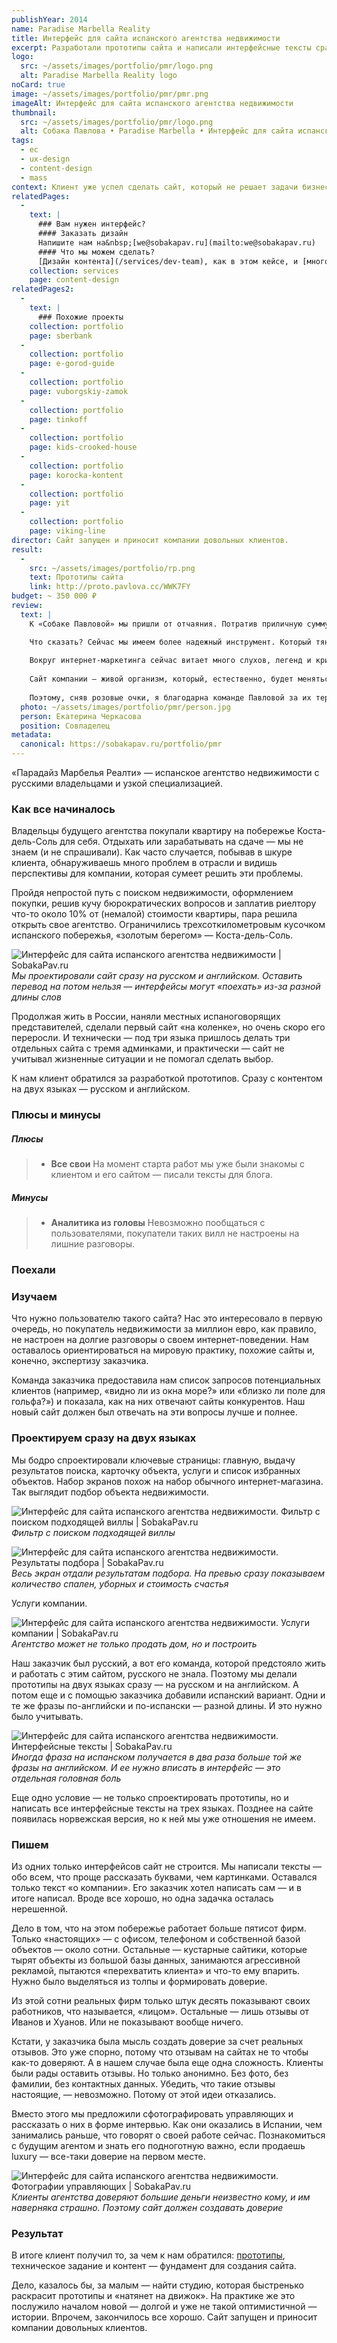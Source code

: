 ```yaml
---
publishYear: 2014
name: Paradise Marbella Reality
title: Интерфейс для сайта испанского агентства недвижимости
excerpt: Разработали прототипы сайта и написали интерфейсные тексты сразу на двух языках.
logo:
  src: ~/assets/images/portfolio/pmr/logo.png
  alt: Paradise Marbella Reality logo
noCard: true
image: ~/assets/images/portfolio/pmr/pmr.png
imageAlt: Интерфейс для сайта испанского агентства недвижимости
thumbnail:
  src: ~/assets/images/portfolio/pmr/logo.png
  alt: Собака Павлова • Paradise Marbella • Интерфейс для сайта испанского агентства недвижимости
tags:
  - ec
  - ux-design
  - content-design
  - mass
context: Клиент уже успел сделать сайт, который не решает задачи бизнеса. Теперь нужно было разрабатывать новый. Это сложная задача — не просто сделать удобно, но и показать, почему из полутора тысяч агентств недвижимости нужно выбрать именно это.
relatedPages:
  -
    text: |
      ### Вам нужен интерфейс?
      #### Заказать дизайн
      Напишите нам на&nbsp;[we@sobakapav.ru](mailto:we@sobakapav.ru) 
      #### Что мы можем сделать?
      [Дизайн контента](/services/dev-team), как в этом кейсе, и [многое другое](/services). 
    collection: services
    page: content-design
relatedPages2:
  -
    text: |
      ### Похожие проекты
    collection: portfolio
    page: sberbank
  - 
    collection: portfolio
    page: e-gorod-guide
  - 
    collection: portfolio
    page: vuborgskiy-zamok
  - 
    collection: portfolio
    page: tinkoff
  - 
    collection: portfolio
    page: kids-crooked-house
  - 
    collection: portfolio
    page: korocka-kontent
  - 
    collection: portfolio
    page: yit
  - 
    collection: portfolio
    page: viking-line
director: Сайт запущен и приносит компании довольных клиентов.
result:
  -
    src: ~/assets/images/portfolio/rp.png
    text: Прототипы сайта
    link: http://proto.pavlova.cc/WWK7FY
budget: ~ 350 000 ₽
review: 
  text: |
    К «Собаке Павловой» мы пришли от отчаяния. Потратив приличную сумму на разработку первого варианта сайта, быстро поняли, что он не тянет.

    Что сказать? Сейчас мы имеем более надежный инструмент. Который тянет чуть лучше, но пока напоминает паровоз начала ХХ века, а на его месте уже хочется видеть современный скоростной поезд. Я же всегда помню о народной мудрости, что никогда не стоит бежать вперёд паровоза :)
    
    Вокруг интернет-маркетинга сейчас витает много слухов, легенд и кривотолков. Если продажи не идут, разработчиков сайта винят в отсутствии SEO, в недостаточном шаманстве — во всем. По происшествии времени я стала спокойнее к этому относиться, как и к наплыву предложений оптимизировать сайт и советам сторонних экспертов, ибо советчиков всегда больше, чем пахарей.
    
    Сайт компании — живой организм, который, естественно, будет меняться по мере изменения реалий. А сейчас агентств недвижимости на побережье в полтора раза больше, чем тогда, когда мы начинали ( по последним данным, 1750). Найти клиента и сделать его счастливым — благородная цель, за которой скрываются и простейшие нужды команды. У всех сотрудников семьи, которые нужно кормить, а проект должен быть рентабелен. Расти и просто спокойно работать в такой обстановке очень сложно, конкуренция и борьба за клиента в этой области бизнеса нешуточная. Без здорового азарта и амбиций здесь не победить (и да, бюджет на маркетинг — это полдела).
    
    Поэтому, сняв розовые очки, я благодарна команде Павловой за их терпение и то, что они не спасовали перед трудностями. Когда есть вызов, его либо принимаешь, либо нет. Они его приняли. Без розовых очков и белых тапочек.
  photo: ~/assets/images/portfolio/pmr/person.jpg
  person: Екатерина Черкасова
  position: Совладелец
metadata:
  canonical: https://sobakapav.ru/portfolio/pmr
---
```


«Парадайз Марбелья Реалти» — испанское агентство недвижимости с русскими владельцами и узкой специализацией.

### Как все начиналось

Владельцы будущего агентства покупали квартиру на побережье Коста-дель-Соль для себя. Отдыхать или зарабатывать на сдаче — мы не знаем (и не спрашивали). Как часто случается, побывав в шкуре клиента, обнаруживаешь много проблем в отрасли и видишь перспективы для компании, которая сумеет решить эти проблемы.

Пройдя непростой путь с поиском недвижимости, оформлением покупки, решив кучу бюрократических вопросов и заплатив риелтору что-то около 10% от (немалой) стоимости квартиры, пара решила открыть свое агентство. Ограничились трехсоткилометровым кусочком испанского побережья, «золотым берегом» — Коста-дель-Соль.

![Интерфейс для сайта испанского агентства недвижимости | SobakaPav.ru](~/assets/images/portfolio/pmr/1.png)
_Мы проектировали сайт сразу на русском и английском. Оставить перевод на потом нельзя — интерфейсы могут «поехать» из-за разной длины слов_

Продолжая жить в России, наняли местных испаноговорящих представителей, сделали первый сайт «на коленке», но очень скоро его переросли. И технически — под три языка пришлось делать три отдельных сайта с тремя админками, и практически — сайт не учитывал жизненные ситуации и не помогал сделать выбор.

К нам клиент обратился за разработкой прототипов. Сразу с контентом на двух языках — русском и английском.

### Плюсы и минусы

##### Плюсы
>+ **Все свои**
>На момент старта работ мы уже были знакомы с клиентом и его сайтом — писали тексты для блога.

##### Минусы
>- **Аналитика из головы**
>Невозможно пообщаться с пользователями, покупатели таких вилл не настроены на лишние разговоры.

### Поехали

### Изучаем

Что нужно пользователю такого сайта? Нас это интересовало в первую очередь, но покупатель недвижимости за миллион евро, как правило, не настроен на долгие разговоры о своем интернет-поведении. Нам оставалось ориентироваться на мировую практику, похожие сайты и, конечно, экспертизу заказчика.

Команда заказчика предоставила нам список запросов потенциальных клиентов (например, «видно ли из окна море?» или «близко ли поле для гольфа?») и показала, как на них отвечают сайты конкурентов. Наш новый сайт должен был отвечать на эти вопросы лучше и полнее.

### Проектируем сразу на двух языках

Мы бодро спроектировали ключевые страницы: главную, выдачу результатов поиска, карточку объекта, услуги и список избранных объектов. Набор экранов похож на набор обычного интернет-магазина.
Так выглядит подбор объекта недвижимости.

![Интерфейс для сайта испанского агентства недвижимости. Фильтр с поиском подходящей виллы | SobakaPav.ru](~/assets/images/portfolio/pmr/2.png)
_Фильтр с поиском подходящей виллы_

![Интерфейс для сайта испанского агентства недвижимости. Результаты подбора | SobakaPav.ru](~/assets/images/portfolio/pmr/3.png)
_Весь экран отдали результатам подбора. На превью сразу показываем количество спален, уборных и стоимость счастья_

Услуги компании.

![Интерфейс для сайта испанского агентства недвижимости. Услуги компании | SobakaPav.ru](~/assets/images/portfolio/pmr/4.png)
_Агентство может не только продать дом, но и построить_

Наш заказчик был русский, а вот его команда, которой предстояло жить и работать с этим сайтом, русского не знала. Поэтому мы делали прототипы на двух языках сразу — на русском и на английском. А потом еще и с помощью заказчика добавили испанский вариант. Одни и те же фразы по-английски и по-испански — разной длины. И это нужно было учитывать.

![Интерфейс для сайта испанского агентства недвижимости. Интерфейсные тексты | SobakaPav.ru](~/assets/images/portfolio/pmr/5.png)
_Иногда фраза на испанском получается в два раза больше той же фразы на английском. И ее нужно вписать в интерфейс — это отдельная головная боль_

Еще одно условие — не только спроектировать прототипы, но и написать все интерфейсные тексты на трех языках. Позднее на сайте появилась норвежская версия, но к ней мы уже отношения не имеем.

### Пишем

Из одних только интерфейсов сайт не строится. Мы написали тексты — обо всем, что проще рассказать буквами, чем картинками. Оставался только текст «о компании». Его заказчик хотел написать сам — и в итоге написал. Вроде все хорошо, но одна задачка осталась нерешенной.

Дело в том, что на этом побережье работает больше пятисот фирм. Только «настоящих» — с офисом, телефоном и собственной базой объектов — около сотни. Остальные — кустарные сайтики, которые тырят объекты из большой базы данных, занимаются агрессивной рекламой, пытаются «перехватить клиента» и что-то ему впарить. Нужно было выделяться из толпы и формировать доверие.

Из этой сотни реальных фирм только штук десять показывают своих работников, что называется, «лицом». Остальные — лишь отзывы от Иванов и Хуанов. Или не показывают вообще ничего.

Кстати, у заказчика была мысль создать доверие за счет реальных отзывов. Это уже спорно, потому что отзывам на сайтах не то чтобы как-то доверяют. А в нашем случае была еще одна сложность. Клиенты были рады оставить отзывы. Но только анонимно. Без фото, без фамилии, без контактных данных. Убедить, что такие отзывы настоящие, — невозможно. Потому от этой идеи отказались.

Вместо этого мы предложили сфотографировать управляющих и рассказать о них в форме интервью. Как они оказались в Испании, чем занимались раньше, что говорят о своей работе сейчас. Познакомиться с будущим агентом и знать его подноготную важно, если продаешь luxury — все-таки доверие на первом месте.

![Интерфейс для сайта испанского агентства недвижимости. Фотографии управляющих | SobakaPav.ru](~/assets/images/portfolio/pmr/6.png)
_Клиенты агентства доверяют большие деньги неизвестно кому, и им наверняка страшно. Поэтому сайт должен создавать доверие_

### Результат

В итоге клиент получил то, за чем к нам обратился: [прототипы](http://proto.pavlova.cc/WWK7FY), техническое задание и контент — фундамент для создания сайта.

Дело, казалось бы, за малым — найти студию, которая быстренько раскрасит прототипы и «натянет на движок». На практике же это послужило началом новой — долгой и уже не такой оптимистичной — истории. Впрочем, закончилось все хорошо. Сайт запущен и приносит компании довольных клиентов.

